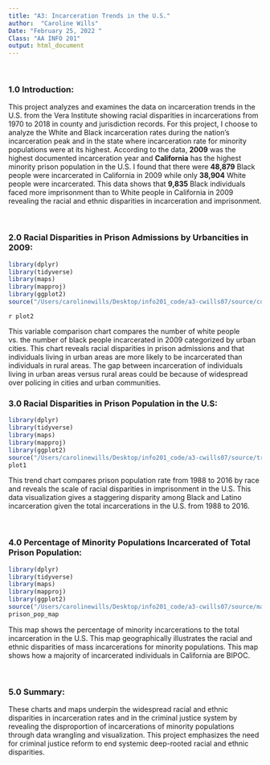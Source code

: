```yaml
---
title: "A3: Incarceration Trends in the U.S."
author:  "Caroline Wills"
Date: "February 25, 2022 "
Class: "AA INFO 201"
output: html_document
---
```


<br> 

### 1.0 Introduction:

This project analyzes and examines the data on incarceration trends in the U.S. from the Vera Institute showing racial disparities in incarcerations from 1970 to 2018 in county and jurisdiction records. For this project, I choose to analyze the White and Black incarceration rates during the nation’s incarceration peak and in the state where incarceration rate for minority populations were at its highest. According to the data, **2009** was the highest documented incarceration year and **California** has the highest minority prison population in the U.S. I found that there were **48,879** Black people were incarcerated in California in 2009 while only **38,904** White people were incarcerated. This data shows that **9,835** Black individuals faced more imprisonment than to White people in California in 2009 revealing the racial and ethnic disparities in incarceration and imprisonment. 


<br> 

### 2.0 Racial Disparities in Prison Admissions by Urbancities in 2009:

```r
library(dplyr)
library(tidyverse)
library(maps)
library(mapproj)
library(ggplot2)
source("/Users/carolinewills/Desktop/info201_code/a3-cwills07/source/comparison_chart.R")
```

`r plot2`

This variable comparison chart compares the number of white people vs. the number of black people incarcerated in 2009 categorized by urban cities. This chart reveals racial disparities in prison admissions and that individuals living in urban areas are more likely to be incarcerated than individuals in rural areas. The gap between incarceration of individuals living in urban areas versus rural areas could be because of widespread over policing in cities and urban communities.


### 3.0 Racial Disparities in Prison Population in the U.S:

```r
library(dplyr)
library(tidyverse)
library(maps)
library(mapproj)
library(ggplot2)
source("/Users/carolinewills/Desktop/info201_code/a3-cwills07/source/trend_chart.R")
plot1
```


This trend chart compares prison population rate from 1988 to 2016 by race and reveals the scale of racial disparities in imprisonment in the U.S. This data visualization gives a staggering disparity among Black and Latino incarceration given the total incarcerations in the U.S. from 1988 to 2016. 

<br>

### 4.0 Percentage of Minority Populations Incarcerated of Total Prison Population:

```r
library(dplyr)
library(tidyverse)
library(maps)
library(mapproj)
library(ggplot2)
source("/Users/carolinewills/Desktop/info201_code/a3-cwills07/source/map.R")
prison_pop_map
```

This map shows the percentage of minority incarcerations to the total incarceration in the U.S. This map geographically illustrates the racial and ethnic disparities of mass incarcerations for minority populations. This map shows how a majority of incarcerated individuals in California are BIPOC.

<br>

### 5.0 Summary:

These charts and maps underpin the widespread racial and ethnic disparities in incarceration rates and in the criminal justice system by revealing the disproportion of incarcerations of minority populations through data wrangling and visualization. This project emphasizes the need for criminal justice reform to end systemic deep-rooted racial and ethnic disparities. 

<br>



